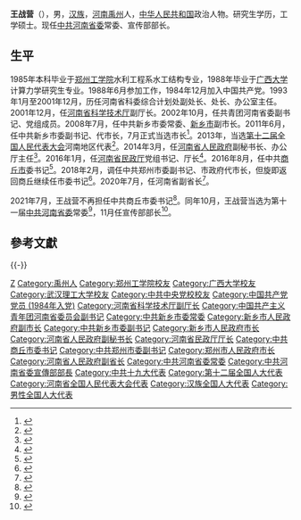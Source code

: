 '''王战营'''（{{bd|1965年|2月||catIdx=Wang王}}），男，[[汉族|汉族]]，[[河南|河南]][[禹州|禹州]]人，[[中华人民共和国|中华人民共和国]]政治人物。研究生学历，工学硕士。现任[[中共河南省委|中共河南省委]]常委、宣传部部长。

== 生平 ==
1985年本科毕业于[[郑州工学院|郑州工学院]]水利工程系水工结构专业，1988年毕业于[[广西大学|广西大学]]计算力学研究生专业。1988年6月参加工作，1984年12月加入中国共产党。1993年1月至2001年12月，历任河南省科委综合计划处副处长、处长、办公室主任。2001年12月，任[[河南省科学技术厅|河南省科学技术厅]]副厅长。2002年10月，任共青团河南省委副书记、党组成员。2008年7月，任中共新乡市委常委、[[新乡市|新乡市]]副市长。2011年6月，任中共新乡市委副书记、代市长，7月正式当选市长<ref>{{cite news|title=王战营简历|url=http://www.xinxiang.gov.cn/viewCmsLeader.do?cdid=4028811922cad50f0122caf7317b05f2&clid=4028815814b5b1fd0114b9ba6eaf009d|accessdate=2013-04-28|newspaper=新乡市人民政府网|archive-url=https://web.archive.org/web/20130131174349/http://www.xinxiang.gov.cn/viewCmsLeader.do?cdid=4028811922cad50f0122caf7317b05f2&clid=4028815814b5b1fd0114b9ba6eaf009d|archive-date=2013-01-31|dead-url=yes}}</ref>。2013年，当选[[第十二届全国人民代表大会|第十二届全国人民代表大会]]河南地区代表<ref>{{cite news|title=全国人大代表信息-王战营|url= http://210.82.31.1:8084/delegate/viewDelegate.action?dbid=121366|accessdate=2013-04-05|newspaper=全国人大网}}</ref>。2014年3月，任[[河南省人民政府|河南省人民政府]]副秘书长、办公厅主任<ref >{{cite web |url=http://district.ce.cn/newarea/sddy/201403/12/t20140312_2467130.shtml |language= |title=新乡原市长王战营任河南省政府副秘书长、办公厅主任 |publisher=中国经济网 |date=2014年3月12日 |accessdate= |archive-date=2015年1月10日 |archive-url=https://web.archive.org/web/20150110082323/http://district.ce.cn/newarea/sddy/201403/12/t20140312_2467130.shtml |dead-url=no }}</ref>。2016年1月，任[[河南省民政厅|河南省民政厅]]党组书记、厅长<ref>{{cite web|accessdate=2016-09-04|url=http://district.ce.cn/newarea/sddy/201601/20/t20160120_8393664.shtml|title=王战营接替冯昕任河南省民政厅厅长|publisher=中国经济网|archive-date=2016-09-17|archive-url=https://web.archive.org/web/20160917002059/http://district.ce.cn/newarea/sddy/201601/20/t20160120_8393664.shtml|dead-url=no}}</ref>。2016年8月，任中共[[商丘市|商丘市]]委书记<ref>{{cite web|url=http://www.thepaper.cn/newsDetail_forward_1521602|title=河南省民政厅长王战营出任商丘市委书记，魏小东不再担任|publisher=澎湃新闻网|accessdate=2016-08-30|archive-date=2016-09-11|archive-url=https://web.archive.org/web/20160911101518/http://www.thepaper.cn/newsDetail_forward_1521602|dead-url=no}}</ref>。2018年2月，调任中共郑州市委副书记、市政府代市长，但旋即返回商丘继续任市委书记<ref>{{cite web|title=王战营仍任河南商丘市委书记 本月曾任郑州代市长|url=http://news.sina.com.cn/o/2018-02-26/doc-ifyrvnsw9041258.shtml|publisher=新浪网|accessdate=2018-02-26|archive-date=2018-02-26|archive-url=https://web.archive.org/web/20180226045404/http://news.sina.com.cn/o/2018-02-26/doc-ifyrvnsw9041258.shtml|dead-url=no}}</ref>。2020年7月，任河南省副省长<ref>{{cite web |title=河南省人大常委会通过一批人事任免，决定任命王战营为副省长 |url=http://www.dahebao.cn/news/1562188?cid=1562188 |website=大河报 |accessdate=2020-07-31 |date=2020-07-31}}</ref>。

2021年7月，王战营不再担任中共商丘市委书记<ref>{{Cite web|title=付静任河南商丘市委书记|url=https://baijiahao.baidu.com/s?id=1706768067664741669&wfr=spider&for=pc|access-date=2021-07-31|date=2021-07-31|publisher=海外网|archive-date=2021-07-31|archive-url=https://web.archive.org/web/20210731081408/https://baijiahao.baidu.com/s?id=1706768067664741669&wfr=spider&for=pc|dead-url=no}}</ref>。同年10月，王战营当选为第十一届[[中国共产党河南省委员会|中共河南省委]]常委<ref>{{Cite web|title=楼阳生当选河南省委书记 王战营、费东斌、陈星等6人新任省委常委|url=http://district.ce.cn/newarea/sddy/202110/29/t20211029_37043489.shtml|access-date=2021-10-29|work=district.ce.cn|archive-date=2021-11-17|archive-url=https://web.archive.org/web/20211117002035/http://district.ce.cn/newarea/sddy/202110/29/t20211029_37043489.shtml|dead-url=no}}</ref>，11月任宣传部部长<ref>{{Cite web|title=王战营任河南省委宣传部长_中国经济网——国家经济门户|url=http://district.ce.cn/newarea/sddy/202111/08/t20211108_37068100.shtml|access-date=2021-11-08|work=district.ce.cn|archive-date=2021-11-17|archive-url=https://web.archive.org/web/20211117001941/http://district.ce.cn/newarea/sddy/202111/08/t20211108_37068100.shtml|dead-url=no}}</ref>。

== 參考文獻 ==
{{reflist}}

{{-}}
{{start box}}
{{s-ppo|cpc}}
{{s-before|[[江凌|江凌]]}}
{{s-title|[[中国共产党河南省委员会|中国共产党河南省委员会]]宣传部部长|2021年11月－}}
{{s-inc}}
{{s-before|[[魏小东|魏小东]]}}
{{s-title|[[中国共产党商丘市委员会|中国共产党商丘市委员会]]书记|2016年8月－2021年7月}}
{{s-after|[[付静|付静]]}}
{{s-gov|prc}}
{{s-before|[[程志明|程志明]]}}
{{s-title|[[郑州市人民政府|郑州市人民政府]]市长<br />（代理）|2018年2月－2018年2月}}
{{s-after|[[王新伟|王新伟]]}}
{{s-before|[[冯昕_(1956年)|冯昕]]}}
{{s-title|[[河南省民政厅|河南省民政厅]]厅长|2016年1月－2016年9月}}
{{s-after|[[鲍常勇|鲍常勇]]}}
{{s-before|[[宗长青|宗长青]]}}
{{s-title|[[河南省人民政府办公厅|河南省人民政府办公厅]]主任|2014年2月－2016年1月}}
{{s-after|[[周春艳|周春艳]]}}
{{s-before|[[李庆贵|李庆贵]]}}
{{s-title|[[新乡市人民政府|新乡市人民政府]]市长|2011年6月－2014年3月}}
{{s-after|[[舒庆|舒庆]]}}
{{end box}}

{{河南省领导人}}
{{郑州市市长}}
{{中华人民共和国新乡市正职领导人}}

{{Authority control}}
{{DEFAULTSORT:Wang王}}
[[Category:王姓|Z]]
[[Category:禹州人|Category:禹州人]]
[[Category:郑州工学院校友|Category:郑州工学院校友]]
[[Category:广西大学校友|Category:广西大学校友]]
[[Category:武汉理工大学校友|Category:武汉理工大学校友]]
[[Category:中共中央党校校友|Category:中共中央党校校友]]
[[Category:中国共产党党员_(1984年入党)|Category:中国共产党党员 (1984年入党)]]
[[Category:河南省科学技术厅副厅长|Category:河南省科学技术厅副厅长]]
[[Category:中国共产主义青年团河南省委员会副书记|Category:中国共产主义青年团河南省委员会副书记]]
[[Category:中共新乡市委常委|Category:中共新乡市委常委]]
[[Category:新乡市人民政府副市长|Category:新乡市人民政府副市长]]
[[Category:中共新乡市委副书记|Category:中共新乡市委副书记]]
[[Category:新乡市人民政府市长|Category:新乡市人民政府市长]]
[[Category:河南省人民政府副秘书长|Category:河南省人民政府副秘书长]]
[[Category:河南省民政厅厅长|Category:河南省民政厅厅长]]
[[Category:中共商丘市委书记|Category:中共商丘市委书记]]
[[Category:中共郑州市委副书记|Category:中共郑州市委副书记]]
[[Category:郑州市人民政府市长|Category:郑州市人民政府市长]]
[[Category:河南省人民政府副省长|Category:河南省人民政府副省长]]
[[Category:中共河南省委常委|Category:中共河南省委常委]]
[[Category:中共河南省委宣傳部部長|Category:中共河南省委宣傳部部長]]
[[Category:中共十九大代表|Category:中共十九大代表]]
[[Category:第十二届全国人大代表|Category:第十二届全国人大代表]]
[[Category:河南省全国人民代表大会代表|Category:河南省全国人民代表大会代表]]
[[Category:汉族全国人大代表|Category:汉族全国人大代表]]
[[Category:男性全国人大代表|Category:男性全国人大代表]]